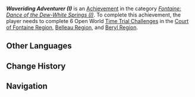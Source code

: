 {{Achievement Infobox
|title        = Waveriding Adventurer (I)
|id           = 80264
|order id     = 244
|category     = Fontaine: Dance of the Dew-White Springs (I)
|description  = Complete 6 Open World [[Time Trial Challenge]]s in the [[Court of Fontaine Region]], [[Belleau Region]], and [[Beryl Region]].
|requirements = 
|primogems    = 10
|tracking     = Tracks the amount of Open World mechanism-activated Time Trial Challenges completed.
|topic        = Time Trial Challenges
|hidden       = 
|set          = Waveriding Adventurer (I)
|tier         = 2
|tiers_total  = 3
}}
'''''Waveriding Adventurer (I)''''' is an [[Achievement]] in the category ''[[Fontaine: Dance of the Dew-White Springs (I)]]''. To complete this achievement, the player needs to complete 6 Open World [[Time Trial Challenge]]s in the [[Court of Fontaine Region]], [[Belleau Region]], and [[Beryl Region]].
<!--
==Gameplay Notes==
* 

==Trivia==
* 

==Gallery==
{{Preview
|size=300px
|file=
|caption=
}}

==Video Guides==
{{EVT
|video1   = 
|caption1 = 
}}
-->
==Other Languages==
{{Other Languages|Transclude = Waveriding Adventurer (I)}}

==Change History==
{{Change History|4.0}}
<!--
==References==
{{Reflist}}
-->
==Navigation==
{{Achievement Navbox}}